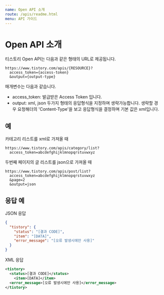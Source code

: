 ```yaml
---
name: Open API 소개
route: /apis/readme.html
menu: API 가이드
---
```


# Open API 소개

티스토리 Open API는 다음과 같은 형태의 URL로 제공됩니다.

```
https://www.tistory.com/apis/{RESOURCE}?
  access_token={access-token}
  &output={output-type}
```

매개변수는 다음과 같습니다.

- access_token: 발급받은 Access Token 입니다.
- output: xml, json 두가지 형태의 응답형식을 지정하며 생략가능합니다. 생략할 경우 요청해더의 'Content-Type'을 보고 응답형식을 결정하며 기본 값은 xml입니다.

## 예

카테고리 리스트를 xml로 가져올 때
```
https://www.tistory.com/apis/category/list?
  access_token=abcdefghijklmnopqrstuvwxyz
```

두번째 페이지의 글 리스트를 json으로 가져올 때
```
https://www.tistory.com/apis/post/list?
  access_token=abcdefghijklmnopqrstuvwxyz
  &page=2
  &output=json
```

## 응답 예

JSON 응답
```json
{
  "tistory": {
    "status": "[결과 CODE]",
    "item": "[DATA]",
    "error_message": "[오류 발생시에만 사용]"
  }
}
```

XML 응답
```xml
<tistory>
  <status>[결과 CODE]</status>
	<item>[DATA]</item>
  <error_message>[오류 발생시에만 사용]</error_message>
</tistory>
```
